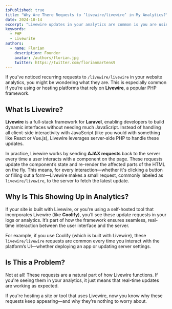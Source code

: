 ```yaml
---
isPublished: true  
title: "Why Are There Requests to ‘livewire/livewire’ in My Analytics?"  
date: 2024-10-14  
excerpt: "Livewire updates in your analytics are common is you are using sef-hosted tools like Coolify."  
keywords:
  - PHP
  - Livewrite
authors:
  - name: Florian
    description: Founder
    avatar: /authors/florian.jpg
    twitter: https://twitter.com/florianmartens9 
---
```


If you've noticed recurring requests to `/livewire/livewire` in your website analytics, you might be wondering what they are. This is especially common if you’re using or hosting platforms that rely on **Livewire**, a popular PHP framework.

## What Is Livewire?

**Livewire** is a full-stack framework for **Laravel**, enabling developers to build dynamic interfaces without needing much JavaScript. Instead of handling all client-side interactivity with JavaScript (like you would with something like React or Vue.js), Livewire leverages server-side PHP to handle these updates.

In practice, Livewire works by sending **AJAX requests** back to the server every time a user interacts with a component on the page. These requests update the component’s state and re-render the affected parts of the HTML on the fly. This means, for every interaction—whether it's clicking a button or filling out a form—Livewire makes a small request, commonly labeled as `livewire/livewire`, to the server to fetch the latest update.

## Why Is This Showing Up in Analytics?

If your site is built with Livewire, or you're using a self-hosted tool that incorporates Livewire (like **Coolify**), you’ll see these update requests in your logs or analytics. It’s part of how the framework ensures seamless, real-time interaction between the user interface and the server.

For example, if you use Coolify (which is built with Livewire), these `livewire/livewire` requests are common every time you interact with the platform’s UI—whether deploying an app or updating server settings.

## Is This a Problem?

Not at all! These requests are a natural part of how Livewire functions. If you're seeing them in your analytics, it just means that real-time updates are working as expected.

If you're hosting a site or tool that uses Livewire, now you know why these requests keep appearing—and why they’re nothing to worry about.